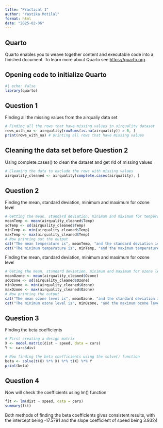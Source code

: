 ```yaml
---
title: "Practical 1"
author: "Yastika Motilal"
format: html
date: "2025-02-06"
---
```


## Quarto

Quarto enables you to weave together content and executable code into a finished document. To learn more about Quarto see <https://quarto.org>.

## Opening code to initialize Quarto

```r
#| echo: false
library(quarto)
```

## Question 1

Finding all the missing values from the airqualiy data set

```r
# Finding all the rows that have missing values in airquality dataset
rows_with_na <- airquality[rowSums(is.na(airquality)) > 0, ]
print(rows_with_na) # printing all rows that have missing values
```

## Cleaning the data set before Question 2

Using complete.cases() to clean the dataset and get rid of missing values

```r
# Cleaning the data to exclude the rows with missing values
airquality_cleaned <- airquality[complete.cases(airquality), ]
```

## Question 2

Finding the mean, standard deviation, minimum and maximum for ozone level

```r
# Getting the mean, standard deviation, minimum and maximum for temperature 
meanTemp <- mean(airquality_cleaned$Temp) 
sdTemp <- sd(airquality_cleaned$Temp)
minTemp <- min(airquality_cleaned$Temp)
maxTemp <- max(airquality_cleaned$Temp)
# Now printing out the output
cat("The mean temperature is", meanTemp, "and the standard deviation is", sdTemp)
cat("The minimum temperature is", minTemp, "and the maximum temperature is", maxTemp)
```

Finding the mean, standard deviation, minimum and maximum for ozone level

```r
# Geting the mean, standard deviation, minimum and maximum for ozone level 
meanOzone <- mean(airquality_cleaned$Ozone) 
sdOzone <- sd(airquality_cleaned$Ozone)
minOzone <- min(airquality_cleaned$Ozone)
maxOzone <- max(airquality_cleaned$Ozone)
# Now printing the output
cat("The mean ozone level is", meanOzone, "and the standard deviation is", sdOzone)
cat("The minimum ozone level is", minOzone, "and the maximum ozone level is", maxOzone)
```

## Question 3

Finding the beta coefficients

```r
# First creating a design matrix 
X <- model.matrix(dist ~ speed, data = cars)
Y <- cars$dist

# Now finding the beta coefficients using the solve() function
beta <- solve(t(X) %*% X) %*% t(X) %*% Y
print(beta)
```

## Question 4

Now will check the coefficients using lm() function

```r
fit <- lm(dist ~ speed, data = cars)
summary(fit)
```

Both methods of finding the beta coefficients gives consistent results, with the intercept being -17.5791 and the slope coefficient of speed being 3.9324

